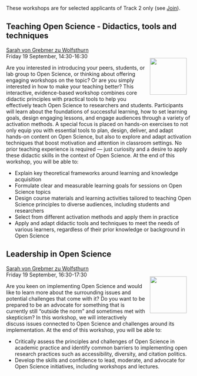 ```{=html}
<head>
  <style>
    img {
      float: right;
      margin: 13px;
    }
  </style>
</head
```

These workshops are for selected applicants of Track 2 only (see [Join](Join.qmd)).

## Teaching Open Science - Didactics, tools and techniques

[Sarah von Grebmer zu Wolfsthurn](https://www.osc.uni-muenchen.de/members/individual_members/lmu-members/wolfsthurn/index.html)\
![](img/sarah-von-grebmer.png){width="100"} Friday 19 September, 14:30-16:30

Are you interested in introducing your peers, students, or lab group to Open Science, or thinking about offering engaging workshops on the topic? Or are you simply interested in how to make your teaching better? This interactive, evidence-based workshop combines core didactic principles with practical tools to help you effectively teach Open Science to researchers and students. Participants will learn about the foundations of successful learning, how to set learning goals, design engaging lessons, and engage audiences through a variety of activation methods. A special focus is placed on hands-on exercises to not only equip you with essential tools to plan, design, deliver, and adapt hands-on content on Open Science, but also to explore and adapt activation techniques that boost motivation and attention in classroom settings. <!-- seems redundant: Whether you're new to teaching or looking to enhance your skills, this workshop will equip you with strategies to plan, deliver, and adapt compelling Open Science content. -->No prior teaching experience is required — just curiosity and a desire to apply these didactic skills in the context of Open Science. At the end of this workshop, you will be able to:

-   Explain key theoretical frameworks around learning and knowledge acquisition
-   Formulate clear and measurable learning goals for sessions on Open Science topics
-   Design course materials and learning activities tailored to teaching Open Science principles to diverse audiences, including students and researchers
-   Select from different activation methods and apply them in practice
-   Apply and adapt didactic tools and techniques to meet the needs of various learners, regardless of their prior knowledge or background in Open Science

## Leadership in Open Science

[Sarah von Grebmer zu Wolfsthurn](https://www.osc.uni-muenchen.de/members/individual_members/lmu-members/wolfsthurn/index.html)\
![](img/sarah-von-grebmer.png){width="100"} Friday 19 September, 16:30-17:30

Are you keen on implementing Open Science and would like to learn more about the surrounding issues and potential challenges that come with it? Do you want to be prepared to be an advocate for something that is currently still “outside the norm” and sometimes met with skepticism? In this workshop, we will interactively discuss issues connected to Open Science and challenges around its implementation. At the end of this workshop, you will be able to:

-   Critically assess the principles and challenges of Open Science in academic practice and identify common barriers to implementing open research practices such as accessibility, diversity, and citation politics.
-   Develop the skills and confidence to lead, moderate, and advocate for Open Science initiatives, including workshops and lectures.
